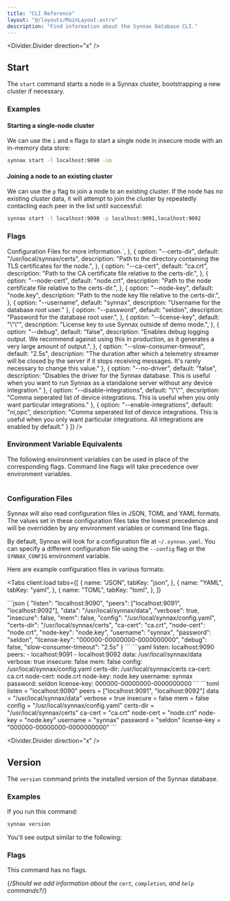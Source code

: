 ```yaml
---
title: "CLI Reference"
layout: "@/layouts/MainLayout.astro"
description: "Find information about the Synnax Database CLI."
---
```


<Divider.Divider direction="x" />

## Start 

The `start` command starts a node in a Synnax cluster, bootstrapping a new cluster if
necessary.

### Examples

#### Starting a single-node cluster

We can use the `i` and `m` flags to start a single node in insecure mode with an 
in-memory data store:

```cmd
synnax start -l localhost:9090 -im
```

#### Joining a node to an existing cluster

We can use the `p` flag to join a node to an existing cluster. If the node has no 
existing cluster data, it will attempt to join the cluster by repeatedly contacting
each peer in the list until successful:

```cmd
synnax start -l localhost:9090 -p localhost:9091,localhost:9092
```

### Flags

<Table
    columns={[
        {
            key: "option",
            name: "Flag",
            type: "code",
            width: 150,
        },
        { key: "default", name: "Default", type: "code" },
        { key: "description", name: "Description", type: "html"} 
    ]}
    data={[
        {
            option: "--listen/-l",
            default: "localhost:9090",
            description: `A reachable address and port to listen on for incoming client connections and RPCs from other nodes. This
                is also the address and port that will be advertised to peers in the cluster.`,
        },
        {
            option: "--peers/-p",
            default: "[]",
            description: `A list of comma separated peer nodes in an existing cluster. If this list is not empty, the node will
            attempt to join the cluster by connecting to each peer in the list. If the list is empty and no existing cluster
            data is found, the node will bootstrap a new cluster.`,
        },
        {
            option: "--data/-d",
            default: "/usr/local/synnax/data",
            description:
                "The file path to the storage device where Synnax will keep its data.",
        },
        {
            option: "--verbose/-v",
            default: "false",
            description: "Enables human-readable logging.",
        },
        {
            option: "--insecure/-i",
            default: "false",
            description:
                "Starts the node without TLS encryption. This is not recommended for production use.",
        },
        {
            option: "--mem/-m",
            default: "false",
            description:
                `Starts the node with an in-memory data store. In this mode, all data will
                kept in memory, will not be stored on disk, and will be lost when the node is
                restarted. This can be useful for testing and development, but is not recommended
                for production use.`,
        },
        {
            option: "--config/c",
            default: "~/.synnax.yaml",
            description: `Path to a JSON, YAML, or TOML configuration file that can
                be used to set the node's configuration instead of using flags or environment variables.
                See <a href="#configuration-files">Configuration Files</a> for more information.`,
        },
        {
            option: "--certs-dir",
            default: "/usr/local/synnax/certs",
            description:
                "Path to the directory containing the TLS certificates for the node.",
        },
        {
            option: "--ca-cert",
            default: "ca.crt",
            description: "Path to the CA certificate file relative to the certs-dir.",
        },
        {
            option: "--node-cert",
            default: "node.crt",
            description: "Path to the node certificate file relative to the certs-dir.",
        },
        {
            option: "--node-key",
            default: "node.key",
            description: "Path to the node key file relative to the certs-dir.",
        },
        {
            option: "--username",
            default: "synnax",
            description: "Username for the database root user."
        },
        {
            option: "--password",
            default: "seldon",
            description: "Password for the database root user.",
        },
        {
            option: "--license-key",
            default: "\"\"",
            description: "License key to use Synnax outside of demo mode.",
        },
        {
            option: "--debug",
            default: "false",
            description: "Enables debug logging output. We recommend against using this in production, as it generates a very large amount of output.",
        },
        {
            option: "--slow-consumer-timeout",
            default: "2.5s",
            description: "The duration after which a telemetry streamer will be closed by the server if it stops receiving messages. It's rarely necessary to change this value."
        },
        {
            option: "--no-driver",
            default: "false",
            description: "Disables the driver for the Synnax database. This is useful when you want to run Synnax as a standalone server without any device integration."
        },
        {
            option: "--disable-integrations",
            default: "\"\"",
            decsription: "Comma seperated list of device integrations. This is useful when you only want particular integrations."   
        },
        {
            option: "--enable-integrations",
            default: "ni,opc",
            description: "Comma seperated list of device integrations. This is useful when you only want particular integrations. All integrations are enabled by default."
        }
    ]}
/>

### Environment Variable Equivalents

The following environment variables can be used in place of the corresponding flags. 
Command line flags will take precedence over environment variables.

<Table
    columns={[
        {
            key: "option",
            name: "Flag",
            type: "code",
        },
        {
            key: "env",
            name: "Environment Variable",
            type: "code",
        },
    ]}
    data={[
        {
            option: "--listen/-l",
            env: "SYNNAX_LISTEN",
        },
        {
            option: "--peers/-p",
            env: "SYNNAX_PEERS",
        },
        {
            option: "--data/-d",
            env: "SYNNAX_DATA",
        },
        {
            option: "--verbose/-v",
            env: "SYNNAX_VERBOSE",
        },
        {
            option: "--insecure/-i",
            env: "SYNNAX_INSECURE",
        },
        {
            option: "--mem/-m",
            env: "SYNNAX_MEM",
        },
        {
            option: "--config/c",
            env: "SYNNAX_CONFIG",
        },
        {
            option: "--certs-dir",
            env: "SYNNAX_CERTS_DIR",
        },
        {
            option: "--ca-cert",
            env: "SYNNAX_CA_CERT",
        },
        {
            option: "--node-cert",
            env: "SYNNAX_NODE_CERT",
        },
        {
            option: "--node-key",
            env: "SYNNAX_NODE_KEY",
        },
        {
            option: "--username",
            env: "SYNNAX_USERNAME",
        },
        {
            option: "--password",
            env: "SYNNAX_PASSWORD",
        },
        {
            option: "--license-key",
            env: "SYNNAX_LICENSE_KEY",
        },
        {
            option: "--debug",
            env: "SYNNAX_DEBUG",
        },
        {
            option: "--slow-consumer-timeout",
            env: "SYNNAX_SLOW_CONSUMER_TIMEOUT",
        }
    ]}
/>

### Configuration Files

Synnax will also read configuration files in JSON, TOML and YAML formats. The
values set in these configuration files take the lowest precedence and will be
overridden by any environment variables or command line flags.

By default, Synnax will look for a configuration file at `~/.synnax.yaml`. You
can specify a different configuration file using the `--config` flag or the
`SYNNAX_CONFIG` environment variable.

Here are example configuration files in various formats:

<Tabs
client:load
tabs={[
    {
        name: "JSON",
        tabKey: "json",
    },
    {
        name: "YAML",
        tabKey: "yaml",
    },
    {
        name: "TOML",
        tabKey: "toml",
    },
]}
>
<slot slot="json">
```json
{
    "listen": "localhost:9090",
    "peers": ["localhost:9091", "localhost:9092"],
    "data": "/usr/local/synnax/data",
    "verbose": true,
    "insecure": false,
    "mem": false,
    "config": "/usr/local/synnax/config.yaml",
    "certs-dir": "/usr/local/synnax/certs",
    "ca-cert": "ca.crt",
    "node-cert": "node.crt",
    "node-key": "node.key",
    "username": "synnax",
    "password": "seldon",
    "license-key": "000000-00000000-0000000000",
    "debug": false,
    "slow-consumer-timeout": "2.5s"
}
```
</slot>
<slot slot="yaml">
```yaml
listen: localhost:9090
peers: 
  - localhost:9091
  - localhost:9092
data: /usr/local/synnax/data
verbose: true
insecure: false
mem: false
config: /usr/local/synnax/config.yaml
certs-dir: /usr/local/synnax/certs
ca-cert: ca.crt
node-cert: node.crt
node-key: node.key
username: synnax
password: seldon
license-key: 000000-00000000-0000000000
```
</slot>
<slot slot="toml">
```toml
listen = "localhost:9090"
peers = ["localhost:9091", "localhost:9092"]
data = "/usr/local/synnax/data"
verbose = true
insecure = false
mem = false
config = "/usr/local/synnax/config.yaml"
certs-dir = "/usr/local/synnax/certs"
ca-cert = "ca.crt"
node-cert = "node.crt"
node-key = "node.key"
username = "synnax"
password = "seldon"
license-key = "000000-00000000-0000000000"
```
</slot>
</Tabs>

<Divider.Divider direction="x" />

## Version

The `version` command prints the installed version of the Synnax database.

### Examples

If you run this command:

```cmd
synnax version
```

You'll see output similar to the following:

<SynnaxVersionOutput />

### Flags

This command has no flags.

{/*Should we add information about the `cert`, `completion`, and `help`
commands?*/}
